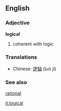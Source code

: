 ==English==
===Adjective===
'''logical'''

#coherent with logic

===Translations===
*Chinese: [[逻辑]] (luó jí)

===See also===
[[rational]]

[[it:logical]]